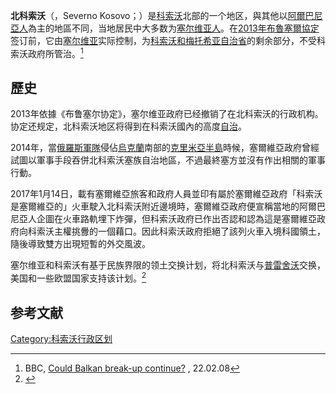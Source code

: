 {{expand|time=2014-12-22T09:44:48+00:00}}

{{NoteTA
  |G1=地名
  |G2=nationality
}}

{{Infobox settlement
| name                    = 北科索沃
| native_name             = Северно Косово / ''Severno Kosovo''
| other_name              = Ibarski Kolašin
| native_name_lang        = sr
| settlement_type         = 
| image_skyline           = North Kosovo blank map.png
| image_alt               = 北科索沃
| image_caption           = 橙色範圍為北科索沃
|image_flag               = 
| flag_alt                = 
| image_seal              = 
| seal_alt                = 
| image_shield            = 
| shield_alt              = 
| nickname                = 
| motto                   = 
| mottoeng                =
| image_map               = 
| map_alt                 = 
| map_caption             = 
| pushpin_map             = 
| pushpin_label_position  = 
| pushpin_map_alt         = 
| pushpin_map_caption     = 
| latd  =  |latm  =  |lats  =  |latNS  = 
| longd =  |longm =  |longs =  |longEW = 
| coor_pinpoint           = 
| coordinates_type        = 
| coordinates_display     = inline,title
| coordinates_footnotes   = 
| subdivision_type        = 
| subdivision_name        = 
| subdivision_type1       = 
| subdivision_name1       = 
| subdivision_type2       = 
| subdivision_name2       = 
| subdivision_type3       = 
| subdivision_name3       = 
| established_title       = 
| established_date        = 
| founder                 = 
| seat_type               = 首府
| seat                    = [[北科索沃米特罗维察|北科索沃米特罗维察]]
| government_footnotes    = 
| leader_body             = 
| leader_party            = 
| unit_pref               = Metric<!-- or US or UK -->
| area_footnotes          = 
| area_total_km2          = 1,259
| area_land_km2           = 
| area_water_km2          = 
| area_water_percent      = 
| area_note               = 包括[[萊波薩維奇|萊波薩維奇]]、[[茲韋錢|茲韋錢]]、[[祖賓波托克|祖賓波托克]]及[[北科索沃米特罗维察|北科索沃米特罗维察]]
| elevation_footnotes     = 
| elevation_m             = 
| population_footnotes    = 
| population_total        = 72,500
| population_as_of        = 
| population_density_km2  = auto
| population_demonym      = 
| population_note         = （估计）
| timezone1               = [[协调世界时|UTC]]
| utc_offset1             = +1
| timezone1_DST           = 
| utc_offset1_DST         = 
| postal_code_type        = 
| postal_code             = 
| area_code_type          = 
| area_code               = 
| iso_code                = 
| website                 = <!-- {{URL|example.com}} -->
| footnotes               = 
}}
'''北科索沃'''（{{lang-sr|Северно Косово}}，Severno Kosovo；{{lang-sq|Kosova Veriore}}）是[[科索沃|科索沃]]北部的一个地区，與其他以[[阿爾巴尼亞人|阿爾巴尼亞人]]為主的地區不同，当地居民中大多数为[[塞爾維亞族|塞尔维亚人]]。在[[2013年布魯塞爾協定|2013年布魯塞爾協定]]签订前，它由[[塞尔维亚|塞尔维亚]]实际控制，为[[科索沃和梅托希亚自治省|科索沃和梅托希亚自治省]]的剩余部分，不受科索沃政府所管治。<ref>BBC, [http://news.bbc.co.uk/2/hi/europe/7256488.stm Could Balkan break-up continue?] {{Wayback|url=http://news.bbc.co.uk/2/hi/europe/7256488.stm |date=20141031175111 }}, 22.02.08</ref>

==歷史==
2013年依據《布鲁塞尔协定》，塞尔维亚政府已经撤销了在北科索沃的行政机构。协定还规定，北科索沃地区将得到在科索沃國內的高度[[自治|自治]]。

2014年，當[[俄羅斯軍隊|俄羅斯軍隊]]侵佔[[烏克蘭|烏克蘭]]南部的[[克里米亞半島|克里米亞半島]]時候，塞爾維亞政府曾經試圖以軍事手段吞併北科索沃塞族自治地區，不過最終塞方並沒有作出相關的軍事行動。{{fact}}

2017年1月14日，載有塞爾維亞旅客和政府人員並印有屬於塞爾維亞政府「科索沃是塞爾維亞的」火車駛入北科索沃附近邊境時，塞爾維亞政府便宣稱當地的阿爾巴尼亞人企圖在火車路軌埋下炸彈，但科索沃政府已作出否認和認為這是塞爾維亞政府向科索沃主權挑釁的一個藉口。因此科索沃政府拒絕了該列火車入境科國領土，隨後導致雙方出現短暫的外交風波。

塞尔维亚和科索沃有基于民族界限的领土交换计划，将北科索沃与[[普雷舍沃|普雷舍沃]]交换，美国和一些欧盟国家支持该计划。<ref>{{cite web |title=重劃巴爾幹（下）：種族火藥庫裡的和平之鑰？ |url=https://global.udn.com/global_vision/story/8663/3346002 |website=聯合線上 |accessdate=2020-08-06 |archive-date=2019-01-12 |archive-url=https://web.archive.org/web/20190112062927/https://global.udn.com/global_vision/story/8663/3346002 |dead-url=no }}</ref>

==参考文献==
{{reflist}}

[[Category:科索沃行政区划|Category:科索沃行政区划]]